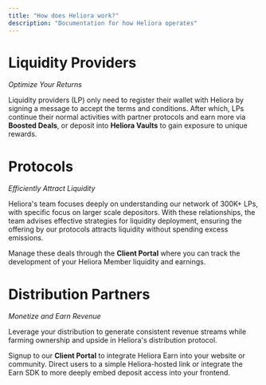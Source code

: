 ```yaml
---
title: "How does Heliora work?"
description: "Documentation for how Heliora operates"
---
```


# Liquidity Providers

*Optimize Your Returns*

Liquidity providers (LP) only need to register their wallet with Heliora by signing a message to accept the terms and conditions. After which, LPs continue their normal activities with partner protocols and earn more via **Boosted Deals**, or deposit into **Heliora Vaults** to gain exposure to unique rewards.

# Protocols

*Efficiently Attract Liquidity*

Heliora's team focuses deeply on understanding our network of 300K+ LPs, with specific focus on larger scale depositors. With these relationships, the team advises effective strategies for liquidity deployment, ensuring the offering by our protocols attracts liquidity without spending excess emissions.

Manage these deals through the **Client Portal** where you can track the development of your Heliora Member liquidity and earnings.

# Distribution Partners

*Monetize and Earn Revenue*

Leverage your distribution to generate consistent revenue streams while farming ownership and upside in Heliora's distribution protocol.

Signup to our **Client Portal** to integrate Heliora Earn into your website or community. Direct users to a simple Heliora-hosted link or integrate the Earn SDK to more deeply embed deposit access into your frontend.
